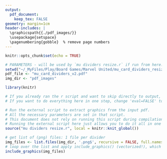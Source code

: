 ```yaml
---
output: 
  pdf_document:
    keep_tex: FALSE
geometry: margin=1cm
header-includes: |
  \graphicspath{{./pdf_images/}}
  \usepackage{setspace}
  \pagenumbering{gobble}  % remove page numbers
---
```

```r
knitr::opts_chunk$set(echo = TRUE)

# PARAMETERS - will be used by `mu dividers resize.r` if run from here.
setwd("~/_MyFiles/Play/Board Games/Marvel United/mu_card_dividers_resize")
pdf_file <- "mu_card_dividers_v2.pdf"
img_dir <- "pdf_images"

library(knitr)
```
```r
# If you already ran the r script and want to skip directly to output, change 'eval=TRUE' to 'eval=FALSE' in the line above.
# If you want to do everything here in one step, change 'eval=FALSE' to 'eval=TRUE'.

# Run the external script to extract graphics from the input pdf.
# All the necessary parameters are set in that script. 
# This document does not rely on running this script during compilation, in case you want to run the script first, then produce the output in 2 steps (see comments above).
# Running the external script here just allows you to do it all in one step.
source("mu dividers resize.r", local = knitr::knit_global())
```
```{=latex}
% LaTeX setup - some of this could go in the (YAML) header (header-includes), but there's quite a bit, and this works.

% PARAMETERS: Dimensions
\def\DivWidth{92mm}    % Width of each divider (originals are 3.620 in, not sure if that includes the border)
\def\DivHeight{72mm}   % Height of each divider (originals are 2.613 in, which is too short for sleeved cards)
\setlength{\fboxrule}{0.25mm}    % width of border around each divider
\setlength{\fboxsep}{0mm}        % space separating border from contents (set to 0 for a tight border)
% Dividers in original file are 3.620 in wide x 2.613 in tall (91.9 x 66.4 mm; approximately 92 x 66.5 mm in practice).
% Cards themselves are 63 x 88 mm (standard poker size).  Therefore original dividers only project about 3-4 mm above the top of cards.
% Sleeves vary in size, but I have found that premium sleeves (e.g., Dragon Shield) are about as wide as the original dividers are tall.  
% Dragon Shield (one of the largest) specifications are up to 92.5 x 66.5 mm (https://daviscardsandgames.com/products/dragon-shield-clear-matte-sleeves-standard-size)
% Therefore, a reasonable target is 92 mm wide (about the same as large premium sleeves, maybe even a bit less) and 71-72 mm tall, to allow 4-5 mm above sleeves.
% Except that my insert from TinkeringPaws only has a vertical clearance of 70 mm (2.76 in), and the core box only has 68 mm (2.68 in) clearance. 
% 70 mm fits in the core box at an angle, but I might not want to go much taller.  Or use 72 mm (2.83 in) for output here, and just cut mine to 70. ;)
% Borders: 
% Original uses 1 pixel non-overlapping, so 1 px around the outside and 2 pixels between each divider, 
%  in an image 1500 x 1200 px that is 254 mm wide on the page ~= 0.3387 mm between dividers?
% 0.25 mm feels close, and a good compromise between being too thin and too thick.

% re-define \includegraphics command to set desired size and border: the image will be automatically sized to fit the width, flush with the top-left (aspect ratio is preserved by default)
\let\includegraphicsOG\includegraphics
\renewcommand*{\includegraphics}[2][]{\fbox{\parbox[t][\DivHeight]{\DivWidth}{\includegraphicsOG[#1]{#2}}}}

% control spacing around graphics
\fontsize{10pt}{10pt}\selectfont    % arg1 = font size, zrg2 = baselineskip
\setlength{\lineskip}{-\fboxrule}   % remove veritcal space between dividers (negative width of the border, so borders from adjacent lines overlap)

\raggedright    % force left alignment (aka 'raggedright') instead of fully justified
\ttfamily   % used a fixed-width font: this makes specifying horizontal space more reliable.
% Set the inter-word spacing to the same as the border width, but negative, so that they overlap.
%   For whatever reason, line and page breaks still work fine. 
%   Alternatively, these lengths can be set very small, and `\hspace{-\fboxrule}` added to the end of the \includegraphics re-definition above.
\setlength{\spaceskip}{-\fboxrule}
\setlength{\xspaceskip}{-\fboxrule}
```

```r
# get list of (png) files: 1 file per divider
img_files <- list.files(img_dir, '.png$', recursive = FALSE, full.names = TRUE)
# loop over the list and apply include_graphics() (vectorized!), which should use the custom command defined above.
include_graphics(img_files)
```
